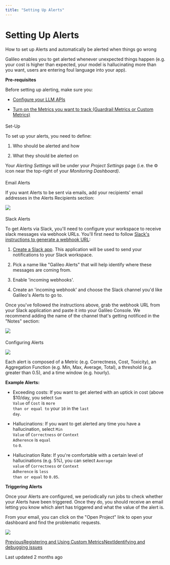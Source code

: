 ```yaml
---
title: "Setting Up Alerts"
---
```


# Setting Up Alerts

How to set up Alerts and automatically be alerted when things go wrong

Galileo enables you to get alerted whenever unexpected things happen (e.g. your cost is higher than expected, your model is hallucinating more than you want, users are entering foul language into your app).

**Pre-requisites**

Before setting up alerting, make sure you:

*   [Configure your LLM APIs](/galileo/gen-ai-studio-products/galileo-evaluate/integrations/setting-up-your-llms)
    
*   [Turn on the Metrics you want to track (Guardrail Metrics or Custom Metrics)](/galileo/gen-ai-studio-products/galileo-observe/how-to/choosing-your-guardrail-metrics)
    

#### 

[](#set-up)

Set-Up

To set up your alerts, you need to define:

1.  Who should be alerted and how
    
2.  What they should be alerted on
    

Your _Alerting Settings_ will be under your _Project Settings_ page (i.e. the ⚙️ icon near the top-right of your _Monitoring Dashboard)_.

#### 

[](#email-alerts)

Email Alerts

If you want Alerts to be sent via emails, add your recipients' email addresses in the Alerts Recipients section:

![](https://docs.rungalileo.io/~gitbook/image?url=https%3A%2F%2F1924900477-files.gitbook.io%2F%7E%2Ffiles%2Fv0%2Fb%2Fgitbook-x-prod.appspot.com%2Fo%2Fspaces%252F4jVWiQpRqmi04OnqZmn2%252Fuploads%252FZV8vfoZBiF1HD6yOH2qj%252Fimage.png%3Falt%3Dmedia%26token%3Dd17cc150-9b96-4ef1-8deb-830bfe251c12&width=768&dpr=4&quality=100&sign=caea795f&sv=1)

#### 

[](#slack-alerts)

Slack Alerts

To get Alerts via Slack, you'll need to configure your workspace to receive slack messages via webhook URLs. You'll first need to follow [Slack's instructions to generate a webhook URL](https://api.slack.com/messaging/webhooks):

1.  [Create a Slack app](https://api.slack.com/apps/new). This application will be used to send your notifications to your Slack workspace.
    
2.  Pick a name like "Galileo Alerts" that will help identify where these messages are coming from.
    
3.  Enable 'incoming webhooks'.
    
4.  Create an 'incoming webhook' and choose the Slack channel you'd like Galileo's Alerts to go to.
    

Once you've followed the instructions above, grab the webhook URL from your Slack application and paste it into your Galileo Console. We recommend adding the name of the channel that's getting notificed in the "Notes" section:

![](https://docs.rungalileo.io/~gitbook/image?url=https%3A%2F%2F1924900477-files.gitbook.io%2F%7E%2Ffiles%2Fv0%2Fb%2Fgitbook-x-prod.appspot.com%2Fo%2Fspaces%252F4jVWiQpRqmi04OnqZmn2%252Fuploads%252FHzyPkUm4VduHlxuxvugC%252Fimage.png%3Falt%3Dmedia%26token%3D061f2c0d-fb5d-431a-af02-b43c95c129f1&width=768&dpr=4&quality=100&sign=f4dad3c4&sv=1)

#### 

[](#configuring-alerts)

Configuring Alerts

![](https://docs.rungalileo.io/~gitbook/image?url=https%3A%2F%2F1924900477-files.gitbook.io%2F%7E%2Ffiles%2Fv0%2Fb%2Fgitbook-x-prod.appspot.com%2Fo%2Fspaces%252F4jVWiQpRqmi04OnqZmn2%252Fuploads%252FzeyDqz9Qnb8Az9lZVKkB%252Fimage.png%3Falt%3Dmedia%26token%3De0c6e949-ac1d-4c8d-8436-7eb6f8c452e1&width=768&dpr=4&quality=100&sign=b3d544f1&sv=1)

Each alert is composed of a Metric (e.g. Correctness, Cost, Toxicity), an Aggregation Function (e.g. Min, Max, Average, Total), a threshold (e.g. greater than 0.5), and a time window (e.g. hourly).

**Example Alerts:**

*   Exceeding costs: If you want to get alerted with an uptick in cost (above $10/day, you select <code class="py-[1px] px-1.5 min-w-[1.625rem] inline-flex justify-center items-center ring-1 ring-inset ring-dark/1 bg-dark/[0.06] rounded text-dark/8 dark:ring-light/1 dark:bg-light/1 dark:text-light/7 text-[.875em] leading-[calc(max(1.20em,1.25rem))]">Sum Value</code> of <code class="py-[1px] px-1.5 min-w-[1.625rem] inline-flex justify-center items-center ring-1 ring-inset ring-dark/1 bg-dark/[0.06] rounded text-dark/8 dark:ring-light/1 dark:bg-light/1 dark:text-light/7 text-[.875em] leading-[calc(max(1.20em,1.25rem))]">Cost</code> is <code class="py-[1px] px-1.5 min-w-[1.625rem] inline-flex justify-center items-center ring-1 ring-inset ring-dark/1 bg-dark/[0.06] rounded text-dark/8 dark:ring-light/1 dark:bg-light/1 dark:text-light/7 text-[.875em] leading-[calc(max(1.20em,1.25rem))]">more than or equal to</code> your <code class="py-[1px] px-1.5 min-w-[1.625rem] inline-flex justify-center items-center ring-1 ring-inset ring-dark/1 bg-dark/[0.06] rounded text-dark/8 dark:ring-light/1 dark:bg-light/1 dark:text-light/7 text-[.875em] leading-[calc(max(1.20em,1.25rem))]">10</code> in the <code class="py-[1px] px-1.5 min-w-[1.625rem] inline-flex justify-center items-center ring-1 ring-inset ring-dark/1 bg-dark/[0.06] rounded text-dark/8 dark:ring-light/1 dark:bg-light/1 dark:text-light/7 text-[.875em] leading-[calc(max(1.20em,1.25rem))]">last day</code>.
    
*   Hallucinations: If you want to get alerted any time you have a hallucination, select <code class="py-[1px] px-1.5 min-w-[1.625rem] inline-flex justify-center items-center ring-1 ring-inset ring-dark/1 bg-dark/[0.06] rounded text-dark/8 dark:ring-light/1 dark:bg-light/1 dark:text-light/7 text-[.875em] leading-[calc(max(1.20em,1.25rem))]">Min Value</code> of <code class="py-[1px] px-1.5 min-w-[1.625rem] inline-flex justify-center items-center ring-1 ring-inset ring-dark/1 bg-dark/[0.06] rounded text-dark/8 dark:ring-light/1 dark:bg-light/1 dark:text-light/7 text-[.875em] leading-[calc(max(1.20em,1.25rem))]">Correctness</code> or <code class="py-[1px] px-1.5 min-w-[1.625rem] inline-flex justify-center items-center ring-1 ring-inset ring-dark/1 bg-dark/[0.06] rounded text-dark/8 dark:ring-light/1 dark:bg-light/1 dark:text-light/7 text-[.875em] leading-[calc(max(1.20em,1.25rem))]">Context Adherence</code> is <code class="py-[1px] px-1.5 min-w-[1.625rem] inline-flex justify-center items-center ring-1 ring-inset ring-dark/1 bg-dark/[0.06] rounded text-dark/8 dark:ring-light/1 dark:bg-light/1 dark:text-light/7 text-[.875em] leading-[calc(max(1.20em,1.25rem))]">equal to</code> <code class="py-[1px] px-1.5 min-w-[1.625rem] inline-flex justify-center items-center ring-1 ring-inset ring-dark/1 bg-dark/[0.06] rounded text-dark/8 dark:ring-light/1 dark:bg-light/1 dark:text-light/7 text-[.875em] leading-[calc(max(1.20em,1.25rem))]">0</code>.
    
*   Hallucination Rate: If you're comfortable with a certain level of hallucinations (e.g. 5%), you can select <code class="py-[1px] px-1.5 min-w-[1.625rem] inline-flex justify-center items-center ring-1 ring-inset ring-dark/1 bg-dark/[0.06] rounded text-dark/8 dark:ring-light/1 dark:bg-light/1 dark:text-light/7 text-[.875em] leading-[calc(max(1.20em,1.25rem))]">Average value</code> of <code class="py-[1px] px-1.5 min-w-[1.625rem] inline-flex justify-center items-center ring-1 ring-inset ring-dark/1 bg-dark/[0.06] rounded text-dark/8 dark:ring-light/1 dark:bg-light/1 dark:text-light/7 text-[.875em] leading-[calc(max(1.20em,1.25rem))]">Correctness</code> or <code class="py-[1px] px-1.5 min-w-[1.625rem] inline-flex justify-center items-center ring-1 ring-inset ring-dark/1 bg-dark/[0.06] rounded text-dark/8 dark:ring-light/1 dark:bg-light/1 dark:text-light/7 text-[.875em] leading-[calc(max(1.20em,1.25rem))]">Context Adherence</code> is <code class="py-[1px] px-1.5 min-w-[1.625rem] inline-flex justify-center items-center ring-1 ring-inset ring-dark/1 bg-dark/[0.06] rounded text-dark/8 dark:ring-light/1 dark:bg-light/1 dark:text-light/7 text-[.875em] leading-[calc(max(1.20em,1.25rem))]">less than or equal</code> to <code class="py-[1px] px-1.5 min-w-[1.625rem] inline-flex justify-center items-center ring-1 ring-inset ring-dark/1 bg-dark/[0.06] rounded text-dark/8 dark:ring-light/1 dark:bg-light/1 dark:text-light/7 text-[.875em] leading-[calc(max(1.20em,1.25rem))]">0.05</code>.
    

**Triggering Alerts**

Once your Alerts are configured, we periodically run jobs to check whether your Alerts have been triggered. Once they do, you should receive an email letting you know which alert has triggered and what the value of the alert is.

From your email, you can click on the "Open Project" link to open your dashboard and find the problematic requests.

![](https://docs.rungalileo.io/~gitbook/image?url=https%3A%2F%2F1924900477-files.gitbook.io%2F%7E%2Ffiles%2Fv0%2Fb%2Fgitbook-x-prod.appspot.com%2Fo%2Fspaces%252F4jVWiQpRqmi04OnqZmn2%252Fuploads%252FZTQMcXhvY2ihpNFPrygp%252Fimage.png%3Falt%3Dmedia%26token%3D78ef5931-ae0f-45c3-98c9-b17738754487&width=768&dpr=4&quality=100&sign=45985c44&sv=1)

[PreviousRegistering and Using Custom Metrics](/galileo/gen-ai-studio-products/galileo-observe/how-to/registering-and-using-custom-metrics)[NextIdentifying and debugging issues](/galileo/gen-ai-studio-products/galileo-observe/how-to/identifying-and-debugging-issues)

Last updated 2 months ago